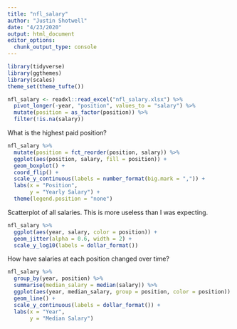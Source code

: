 ```yaml
---
title: "nfl_salary"
author: "Justin Shotwell"
date: "4/23/2020"
output: html_document
editor_options: 
  chunk_output_type: console
---
```


```r

library(tidyverse)
library(ggthemes)
library(scales)
theme_set(theme_tufte())

```

```r

nfl_salary <- readxl::read_excel("nfl_salary.xlsx") %>%
  pivot_longer(-year, "position", values_to = "salary") %>%
  mutate(position = as_factor(position)) %>%
  filter(!is.na(salary))

```

What is the highest paid position?

```r

nfl_salary %>%
  mutate(position = fct_reorder(position, salary)) %>%
  ggplot(aes(position, salary, fill = position)) +
  geom_boxplot() +
  coord_flip() +
  scale_y_continuous(labels = number_format(big.mark = ",")) +
  labs(x = "Position",
       y = "Yearly Salary") +
  theme(legend.position = "none")

```

Scatterplot of all salaries. This is more useless than I was expecting.

```r

nfl_salary %>%
  ggplot(aes(year, salary, color = position)) +
  geom_jitter(alpha = 0.6, width = 2) +
  scale_y_log10(labels = dollar_format())

```


How have salaries at each position changed over time?

```r

nfl_salary %>%
  group_by(year, position) %>%
  summarise(median_salary = median(salary)) %>%
  ggplot(aes(year, median_salary, group = position, color = position)) +
  geom_line() +
  scale_y_continuous(labels = dollar_format()) +
  labs(x = "Year",
       y = "Median Salary")

```

